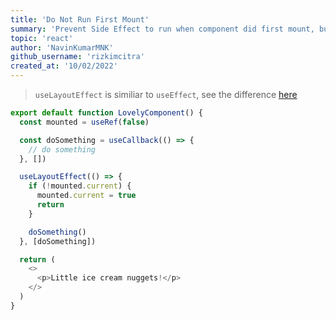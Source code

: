 ```yaml
---
title: 'Do Not Run First Mount'
summary: 'Prevent Side Effect to run when component did first mount, but when the next state changes, do something'
topic: 'react'
author: 'NavinKumarMNK'
github_username: 'rizkimcitra'
created_at: '10/02/2022'
---
```


> `useLayoutEffect` is similiar to `useEffect`, see the difference [here](https://kentcdodds.com/post/useeffect-vs-uselayouteffect)

```js
export default function LovelyComponent() {
  const mounted = useRef(false)

  const doSomething = useCallback(() => {
    // do something
  }, [])

  useLayoutEffect(() => {
    if (!mounted.current) {
      mounted.current = true
      return
    }

    doSomething()
  }, [doSomething])

  return (
    <>
      <p>Little ice cream nuggets!</p>
    </>
  )
}
```
